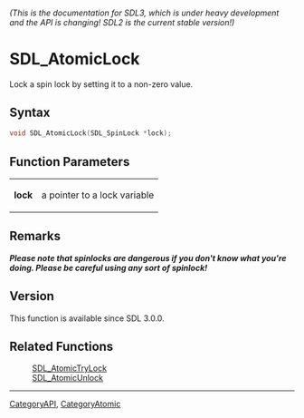 ====== (This is the documentation for SDL3, which is under heavy development and the API is changing! SDL2 is the current stable version!) ======
= SDL_AtomicLock =

Lock a spin lock by setting it to a non-zero value.

== Syntax ==

<syntaxhighlight lang='c'>
void SDL_AtomicLock(SDL_SpinLock *lock);
</syntaxhighlight>

== Function Parameters ==

{|
|'''lock'''
|a pointer to a lock variable
|}

== Remarks ==

'''''Please note that spinlocks are dangerous if you don't know what you're
doing. Please be careful using any sort of spinlock!'''''

== Version ==

This function is available since SDL 3.0.0.

== Related Functions ==

:[[SDL_AtomicTryLock]]
:[[SDL_AtomicUnlock]]

----
[[CategoryAPI]], [[CategoryAtomic]]


